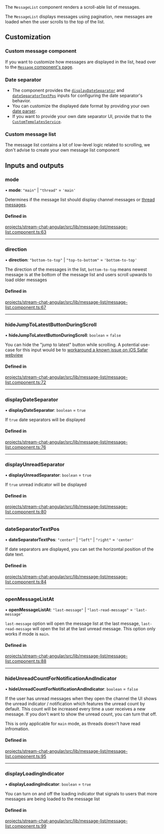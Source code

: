 
The `MessageList` component renders a scroll-able list of messages.

The `MessageList` displays messages using pagination, new messages are loaded when the user scrolls to the top of the list.

## Customization

### Custom message component

If you want to customize how messages are displayed in the list, head over to the [`Message` component's page](../../components/MessageComponent/#customization).

### Date separator

- The component provides the [`displayDateSeparator`](#displaydateseparator) and [`dateSeparatorTextPos`](#dateseparatortextpos) inputs for configuring the date separator's behavior.
- You can customize the displayed date format by providing your own [date parser](../../services/DateParserService/#customdateparser).
- If you want to provide your own date separator UI, provide that to the [`CustomTemplatesService`](../../services/CustomTemplatesService/#dateseparatortemplate).

### Custom message list

The message list contains a lot of low-level logic related to scrolling, we don't advise to create your own message list component

[//]: # "Start of generated content"
## Inputs and outputs 


### mode

• **mode**: ``"main"`` \| ``"thread"`` = `'main'`

Determines if the message list should display channel messages or [thread messages](https://getstream.io/chat/docs/javascript/threads/?language=javascript).

#### Defined in

[projects/stream-chat-angular/src/lib/message-list/message-list.component.ts:63](https://github.com/GetStream/stream-chat-angular/blob/8e7182106d256e78a9cf3aa7a8aadab3ba151c78/projects/stream-chat-angular/src/lib/message-list/message-list.component.ts#L63)

___

### direction

• **direction**: ``"bottom-to-top"`` \| ``"top-to-bottom"`` = `'bottom-to-top'`

The direction of the messages in the list, `bottom-to-top` means newest message is at the bottom of the message list and users scroll upwards to load older messages

#### Defined in

[projects/stream-chat-angular/src/lib/message-list/message-list.component.ts:67](https://github.com/GetStream/stream-chat-angular/blob/8e7182106d256e78a9cf3aa7a8aadab3ba151c78/projects/stream-chat-angular/src/lib/message-list/message-list.component.ts#L67)

___

### hideJumpToLatestButtonDuringScroll

• **hideJumpToLatestButtonDuringScroll**: `boolean` = `false`

You can hide the "jump to latest" button while scrolling. A potential use-case for this input would be to [workaround a known issue on iOS Safar webview](https://github.com/GetStream/stream-chat-angular/issues/418)

#### Defined in

[projects/stream-chat-angular/src/lib/message-list/message-list.component.ts:72](https://github.com/GetStream/stream-chat-angular/blob/8e7182106d256e78a9cf3aa7a8aadab3ba151c78/projects/stream-chat-angular/src/lib/message-list/message-list.component.ts#L72)

___

### displayDateSeparator

• **displayDateSeparator**: `boolean` = `true`

If `true` date separators will be displayed

#### Defined in

[projects/stream-chat-angular/src/lib/message-list/message-list.component.ts:76](https://github.com/GetStream/stream-chat-angular/blob/8e7182106d256e78a9cf3aa7a8aadab3ba151c78/projects/stream-chat-angular/src/lib/message-list/message-list.component.ts#L76)

___

### displayUnreadSeparator

• **displayUnreadSeparator**: `boolean` = `true`

If `true` unread indicator will be displayed

#### Defined in

[projects/stream-chat-angular/src/lib/message-list/message-list.component.ts:80](https://github.com/GetStream/stream-chat-angular/blob/8e7182106d256e78a9cf3aa7a8aadab3ba151c78/projects/stream-chat-angular/src/lib/message-list/message-list.component.ts#L80)

___

### dateSeparatorTextPos

• **dateSeparatorTextPos**: ``"center"`` \| ``"left"`` \| ``"right"`` = `'center'`

If date separators are displayed, you can set the horizontal position of the date text.

#### Defined in

[projects/stream-chat-angular/src/lib/message-list/message-list.component.ts:84](https://github.com/GetStream/stream-chat-angular/blob/8e7182106d256e78a9cf3aa7a8aadab3ba151c78/projects/stream-chat-angular/src/lib/message-list/message-list.component.ts#L84)

___

### openMessageListAt

• **openMessageListAt**: ``"last-message"`` \| ``"last-read-message"`` = `'last-message'`

`last-message` option will open the message list at the last message, `last-read-message` will open the list at the last unread message. This option only works if mode is `main`.

#### Defined in

[projects/stream-chat-angular/src/lib/message-list/message-list.component.ts:88](https://github.com/GetStream/stream-chat-angular/blob/8e7182106d256e78a9cf3aa7a8aadab3ba151c78/projects/stream-chat-angular/src/lib/message-list/message-list.component.ts#L88)

___

### hideUnreadCountForNotificationAndIndicator

• **hideUnreadCountForNotificationAndIndicator**: `boolean` = `false`

If the user has unread messages when they open the channel the UI shows the unread indicator / notification which features the unread count by default. This count will be increased every time a user receives a new message. If you don't want to show the unread count, you can turn that off.

This is only applicable for `main` mode, as threads doesn't have read infromation.

#### Defined in

[projects/stream-chat-angular/src/lib/message-list/message-list.component.ts:95](https://github.com/GetStream/stream-chat-angular/blob/8e7182106d256e78a9cf3aa7a8aadab3ba151c78/projects/stream-chat-angular/src/lib/message-list/message-list.component.ts#L95)

___

### displayLoadingIndicator

• **displayLoadingIndicator**: `boolean` = `true`

You can turn on and off the loading indicator that signals to users that more messages are being loaded to the message list

#### Defined in

[projects/stream-chat-angular/src/lib/message-list/message-list.component.ts:99](https://github.com/GetStream/stream-chat-angular/blob/8e7182106d256e78a9cf3aa7a8aadab3ba151c78/projects/stream-chat-angular/src/lib/message-list/message-list.component.ts#L99)

[//]: # "End of generated content"
